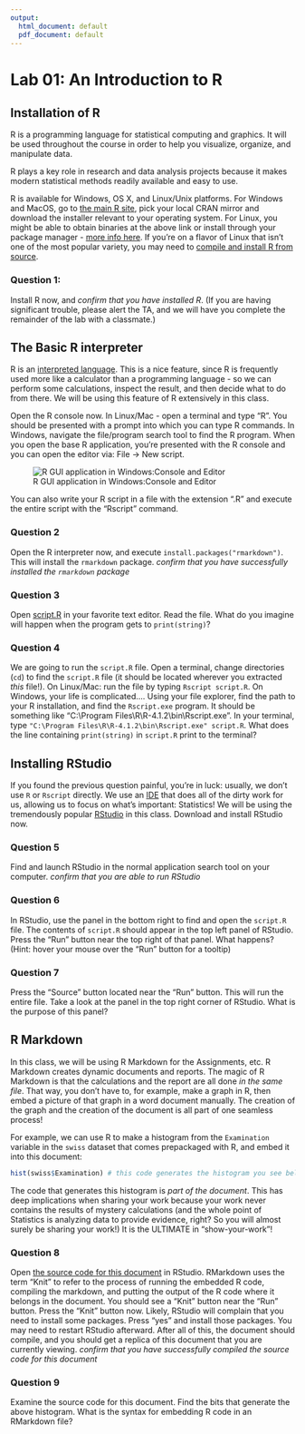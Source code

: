 ```yaml
---
output:
  html_document: default
  pdf_document: default
---
```

# Lab 01: An Introduction to R

## Installation of R

R is a programming language for statistical computing and graphics. It will be used throughout the course in order to help you visualize, organize, and manipulate data.

R plays a key role in research and data analysis projects because it makes modern statistical methods readily available and easy to use.

R is available for Windows, OS X, and Linux/Unix platforms. For Windows and MacOS, go to [the main R site](http://www.rproject.org/), pick your local CRAN mirror and download the installer relevant to your operating system. For Linux, you might be able to obtain binaries at the above link or install through your package manager - [more info here](https://cran.r-project.org/doc/manuals/r-release/R-FAQ.html#Are-there-Unix_002dlike-binaries-for-R_003f). If you're on a flavor of Linux that isn't one of the most popular variety, you may need to [compile and install R from source](https://cran.r-project.org/doc/manuals/r-release/R-admin.html#Installing-R-under-Unix_002dalikes).

### Question 1:
  Install R now, and *confirm that you have installed R*.
  (If you are having significant trouble, please alert the TA, and we will have you complete the remainder of the lab with a classmate.)

## The Basic R interpreter

R is an [interpreted language](https://en.wikipedia.org/wiki/Interpreter_(computing)). This is a nice feature, since R is frequently used more like a calculator than a programming language - so we can perform some calculations, inspect the result, and then decide what to do from there. We will be using this feature of R extensively in this class.

Open the R console now.  In Linux/Mac - open a terminal and type "R".  You should be presented with a prompt into which you can type R commands.  In Windows, navigate the file/program search tool to find the R program.  When you open the base R application, you're presented with the R console and you can open the editor via: File $\rightarrow$ New script. 

![R GUI application in Windows:Console and Editor](http://wiki.awf.forst.uni-goettingen.de/wiki/images/a/ae/01-RConsole.jpg)

You can also write your R script in a file with the extension ".R" and execute the entire script with the "Rscript" command.

### Question 2
  Open the R interpreter now, and execute `install.packages("rmarkdown")`.  This will install the `rmarkdown` package.  *confirm that you have successfully installed the `rmarkdown` package*
  
### Question 3
  Open [script.R](./script.R) in your favorite text editor.  Read the file.  What do you imagine will happen when the program gets to `print(string)`?
  
### Question 4
  We are going to run the `script.R` file.  Open a terminal, change directories (`cd`) to find the `script.R` file (it should be located wherever you extracted *this* file!).  On Linux/Mac: run the file by typing `Rscript script.R`.  On Windows, your life is complicated....  Using your file explorer, find the path to your R installation, and find the `Rscript.exe` program.  It should be something like "C:\\Program Files\\R\\R-4.1.2\\bin\\Rscript.exe".  In your terminal, type `"C:\Program Files\R\R-4.1.2\bin\Rscript.exe" script.R`.  What does the line containing `print(string)` in `script.R` print to the terminal?

## Installing RStudio

If you found the previous question painful, you're in luck: usually, we don't use `R` or `Rscript` directly.  We use an [IDE](https://en.wikipedia.org/wiki/Integrated_development_environment) that does all of the dirty work for us, allowing us to focus on what's important: Statistics!  We will be using the tremendously popular [RStudio](https://www.rstudio.com/products/rstudio/download/#download) in this class.  Download and install RStudio now.

### Question 5
  Find and launch RStudio in the normal application search tool on your computer.  *confirm that you are able to run RStudio*
  
### Question 6
  In RStudio, use the panel in the bottom right to find and open the `script.R` file.  The contents of `script.R` should appear in the top left panel of RStudio.  Press the "Run" button near the top right of that panel.  What happens?  (Hint: hover your mouse over the "Run" button for a tooltip)
  
### Question 7
  Press the "Source" button located near the "Run" button.  This will run the entire file.  Take a look at the panel in the top right corner of RStudio.  What is the purpose of this panel?
  
## R Markdown

In this class, we will be using R Markdown for the Assignments, etc.  R Markdown creates dynamic documents and reports. The magic of R Markdown is that the calculations and the report are all done *in the same file*.  That way, you don't have to, for example, make a graph in R, then embed a picture of that graph in a word document manually.  The creation of the graph and the creation of the document is all part of one seamless process!

For example, we can use R to make a histogram from the `Examination` variable in the `swiss` dataset that comes prepackaged with R, and embed it into this document:

```r
hist(swiss$Examination) # this code generates the histogram you see below
```

The code that generates this histogram is *part of the document*.  This has deep implications when sharing your work because your work never contains the results of mystery calculations (and the whole point of Statistics is analyzing data to provide evidence, right?  So you will almost surely be sharing your work!)  It is the ULTIMATE in "show-your-work"!

### Question 8
  Open [the source code for this document](./Lab01_installingR_exploringR.Rmd) in RStudio. RMarkdown uses the term "Knit" to refer to the process of running the embedded R code, compiling the markdown, and putting the output of the R code where it belongs in the document.  You should see a "Knit" button near the "Run" button.  Press the "Knit" button now.  Likely, RStudio will complain that you need to install some packages. Press "yes" and install those packages. You may need to restart RStudio afterward. After all of this, the document should compile, and you should get a replica of this document that you are currently viewing.  *confirm that you have successfully compiled the source code for this document*

### Question 9
  Examine the source code for this document. Find the bits that generate the above histogram. What is the syntax for embedding R code in an RMarkdown file?